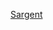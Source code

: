 {{US county navigation box
| template_name = 薩金特縣 (北達科他州)
| listclass = hlist
| county = 薩金特縣
| state = 北達科他州

| map_image = Map of North Dakota highlighting Sargent County.svg
| map_caption = Map of North Dakota highlighting Sargent County
| map_size = 100x100
| seat = 福尔曼

| title1 = [[城市]]
| body1  = 
* [[卡尤加 (北达科他州)|卡尤加]]
* [[科格斯韦尔 (北达科他州)|科格斯韦尔]]
* [[福尔曼 (北达科他州)|福尔曼]]
* [[格温纳 (北达科他州)|格温纳]]
* [[哈瓦那 (北达科他州)|哈瓦那]]
* [[米尔诺 (北达科他州)|米尔诺]]
* [[拉特兰 (北达科他州)|拉特兰]]

| title2 = [[行政鎮區]]
| body2  = 
* [[鮑恩鎮區 (北達科他州薩金特縣)|鮑恩鎮區]]
* [[布蘭普頓鎮區 (北達科他州薩金特縣)|布蘭普頓鎮區]]
* [[克里特鎮區 (北達科他州薩金特縣)|克里特鎮區]]
* [[丹佛鎮區 (北達科他州薩金特縣)|丹佛鎮區]]
* [[鄧巴鎮區 (北達科他州薩金特縣)|鄧巴鎮區]]
* [[福曼鎮區 (北達科他州薩金特縣)|福曼鎮區]]
* [[霍爾鎮區 (北達科他州薩金特縣)|霍爾鎮區]]
* [[哈勒姆鎮區 (北達科他州薩金特縣)|哈勒姆鎮區]]
* [[赫曼鎮區 (北達科他州薩金特縣)|赫曼鎮區]]
* [[傑克遜鎮區 (北達科他州薩金特縣)|傑克遜鎮區]]
* [[金斯頓鎮區 (北達科他州薩金特縣)|金斯頓鎮區]]
* [[馬寶鎮區 (北達科他州薩金特縣)|馬寶鎮區]]
* [[米爾諾鎮區 (北達科他州薩金特縣)|米爾諾鎮區]]
* [[蘭瑟姆鎮區 (北達科他州薩金特縣)|蘭瑟姆鎮區]]
* [[拉特蘭鎮區 (北達科他州薩金特縣)|拉特蘭鎮區]]
* [[薩金特鎮區 (北達科他州)|薩金特鎮區]]
* [[舒曼鎮區 (北達科他州薩金特縣)|舒曼鎮區]]
* [[紹斯韋斯特鎮區 (北達科他州薩金特縣)|紹斯韋斯特鎮區]]
* [[特沃孔鎮區 (北達科他州薩金特縣)|特沃孔鎮區]]
* [[韋納鎮區 (北達科他州薩金特縣)|韋納鎮區]]
* [[維維恩鎮區 (北達科他州薩金特縣)|維維恩鎮區]]
* [[韋伯鎮區 (北達科他州薩金特縣)|韋伯鎮區]]
* [[懷特斯通希爾鎮區 (北達科他州薩金特縣)|懷特斯通希爾鎮區]]
* [[威利鎮區 (北達科他州薩金特縣)|威利鎮區]]

| title3 = [[普查规定居民点]]
| body3  = 
* [[德拉米爾 (北達科他州)|德拉米爾]]

| title4 = [[非建制地區]]
| body4  = 
* [[布蘭普頓 (北達科他州)|布蘭普頓]]
* [[克里特 (北達科他州)|克里特]]
* [[傑納西奧 (北達科他州)|傑納西奧]]
* [[哈姆林 (北達科他州)|哈姆林]]
* [[哈普爾 (北達科他州)|哈普爾]]
* [[霍芬 (北達科他州)|霍芬]]
* [[尼科爾森 (北達科他州)|尼科爾森]]
* [[斯蒂勒姆 (北達科他州)|斯蒂勒姆]]
* [[施特勞布維爾 (北達科他州)|施特勞布維爾]]

| title5 = [[印第安保留地]]
| body5 = 
* [[特拉弗斯湖印第安保留地]]‡

| title6 = 附註
| body6 = ‡跨縣聚居地

}}<noinclude>
[[Category:北達科他州縣份導航模板|Sargent]]
[[Category:薩金特縣| ]]
</noinclude>